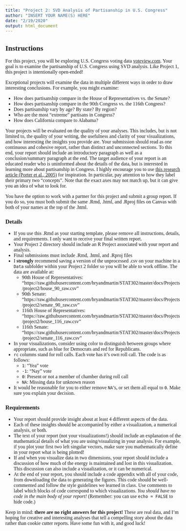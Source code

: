 ```yaml
---
title: "Project 2: SVD Analysis of Partisanship in U.S. Congress"
author: "INSERT YOUR NAME(S) HERE"
date: "2/19/2020"
output: html_document
---
```


<!--- Begin styling code. --->
<style type="text/css">
/* Whole document: */
body{
  font-family: "Palatino Linotype", "Book Antiqua", Palatino, serif;
  font-size: 12pt;
}
h1.title {
  font-size: 38px;
  text-align: center;
}
h4.author {
  font-size: 18px;
  text-align: center;
}
h4.date {
  font-size: 18px;
  text-align: center;
}
</style>
<!--- End styling code. --->

## Instructions

For this project, you will be exploring U.S. Congress voting data [voteview.com](https://www.voteview.com).
Your goal is to examine the partisanship of U.S. Congress using SVD analysis.
Like Project 1, this project is intentionally open-ended!

Exceptional projects will examine the data in multiple different ways in order to draw interesting conclusions. For example, you might examine:

* How does partisanship compare in the House of Representatives vs. the Senate?
* How does partisanship compare in the 90th Congress vs. the 116th Congress?
* Does partisanship vary by age? By state? By region?
* Who are the most "extreme" partisans in Congress?
* How does California compare to Alabama?


Your projects will be evaluated on the quality of your analyses.
This includes, but is not limited to, the quality of your writing, the usefulness and clarity of your visualizations, and how interesting the insights you provide are.
Your submission should read as one continuous and cohesive report, rather than distinct and unconnected sections. 
To this end, your report should include an introductory paragraph as well as a conclusion/summary paragraph at the end.
The target audience of your report is an educated reader who is uninformed about the details of the data, but is interested in learning more about partisanship in Congress.
I highly encourage you to use [this research article (Porter et al., 2005)](HouseOfRepresentatives.pdf) for inspiration. In particular, pay attention to how they label their primary two "concepts".
Note that the exact axes may not match up, but it can give you an idea of what to look for.

You have the option to work with a partner for this project and submit a group report. 
If you do so, you must both submit the same .Rmd, .html, and .Rproj files on Canvas with both of your names at the top of the .html.


### Details

* If you use this .Rmd as your starting template, please remove all instructions, details, and requirements. I only want to receive your final written report.
* Your Project 2 directory should include an R Project associated with your report and analysis.
* Final submissions must include .Rmd, .html, and .Rproj files
* I **strongly** recommend saving a version of the unprocessed .csv on your machine in a `Data` subfolder within your Project 2 folder so you will be able to work offline. The data are available at:
  * 90th House of Representatives: <br>"https://raw.githubusercontent.com/bryandmartin/STAT302/master/docs/Projects/project2/house_90_raw.csv"
  * 90th Senate: <br>"https://raw.githubusercontent.com/bryandmartin/STAT302/master/docs/Projects/project2/senate_90_raw.csv"
  * 116th House of Representatives: <br>"https://raw.githubusercontent.com/bryandmartin/STAT302/master/docs/Projects/project2/house_116_raw.csv"
  * 116th Senate: <br>"https://raw.githubusercontent.com/bryandmartin/STAT302/master/docs/Projects/project2/senate_116_raw.csv"
* In your visualizations, consider using color to distinguish between groups where appropriate, such as blue for Democrats and red for Republicans.
* `rc` columns stand for roll calls. Each vote has it's own roll call. The code is as follows:
  * `1`: "Yea" vote
  * `-1`: "Nay" vote
  * `0`: Present or not a member of chamber during roll call
  * `NA`: Missing data for unknown reason
* It would be reasonable for you to either remove `NA`'s, or set them all equal to `0`. Make sure you explain your decision.


### Requirements

* Your report should provide insight about at least 4 different aspects of the data.
* Each of these insights should be accompanied by either a visualization, a numerical analysis, or both.
* The text of your report (not your visualizations!) should include an explanation of the mathematical details of what you are using/visualizing in your analysis. For example, if you plot your first two left singular vectors, make sure you mathematically define in your report what is being plotted!
* If and when you visualize data in two dimensions, your report should include a discussion of how much of the energy is maintained and lost in this visualization. This discussion can also include a visualization, or it can be numerical.
* At the end of your report, you should include a code appendix with all of your code, from downloading the data to generating the figures. This code should be well-commented and follow the style guidelines we learned in class. Use comments to label which blocks of code correspond to which visualizations. *You should have no code in the main body of your report!* (Remember: you can use `echo = FALSE` to hide code.)

Keep in mind: **there are no right answers for this project!**
These are real data, and I'm hoping for creative and interesting analyses that tell a compelling story about the data rather than cookie cutter reports. Have some fun with it, and good luck!






